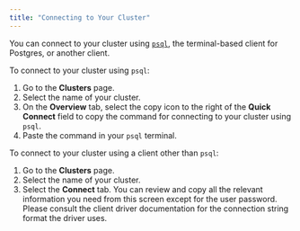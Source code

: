 ```yaml
---
title: "Connecting to Your Cluster"
---
```

You can connect to your cluster using [`psql`](http://postgresguide.com/utilities/psql.html), the terminal-based client for Postgres, or another client.

To connect to your cluster using `psql`:  
1. Go to the **Clusters** page.
2. Select the name of your cluster. 
3. On the **Overview** tab, select the copy icon to the right of the **Quick Connect** field to copy the command for connecting to your cluster using `psql`. 
4. Paste the command in your `psql` terminal. 

To connect to your cluster using a client other than `psql`:
1. Go to the **Clusters** page.
2. Select the name of your cluster. 
3. Select the **Connect** tab. You can review and copy all the relevant information you need from this screen except for the user password. Please consult the client driver documentation for the connection string format the driver uses.  
